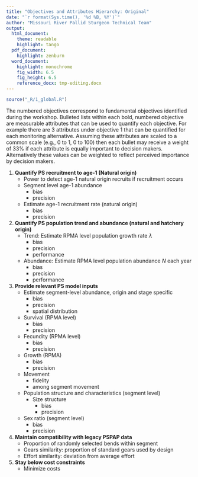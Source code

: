 ```yaml
---
title: "Objectives and Attributes Hierarchy: Original"
date: "`r format(Sys.time(), '%d %B, %Y')`"
author: "Missouri River Pallid Sturgeon Technical Team"
output:  
  html_document:
    theme: readable
    highlight: tango
  pdf_document:
    highlight: zenburn 
  word_document:
    highlight: monochrome
    fig_width: 6.5  
    fig_height: 6.5 
    reference_docx: tmp-editing.docx
---
```


<!--
rmarkdown::render("methods-overview.Rmd",
    output_format="word_document")# build page
-->

```r
source("_R/1_global.R")
```


The numbered objectives correspond to fundamental objectives identified 
during the workshop. Bulleted lists within each bold, numbered objective 
are measurable attributes that can be used to quantify each objective. 
For example there are 3 attributes under objective 1 that can be 
quantified for each monitoring alternative. Assuming these attributes 
are scaled to a common scale (e.g., 0 to 1, 0 to 100) then each bullet 
may receive a weight of 33% if each attribute is equally important to 
decision makers. Alternatively these values can be weighted to reflect 
perceived importance by decision makers. 

1. **Quantify PS recruitment to age-1 (Natural origin)**
    * Power to detect age-1 natural origin recruits if recruitment occurs
    * Segment level age-1 abundance <!--TW: I assume this is occupancy or CPUE... others may not make the distinction.  May not be important to identify at this point, though.  -->
        * bias
        * precision
    * Estimate age-1 recruitment rate (natural origin)
        * bias
        * precision
2. **Quantify PS population trend and abundance (natural and hatchery origin)**
    * Trend: Estimate RPMA level population growth rate $\lambda$ <!--TW: At some point, we will need to specify a time period over which this will be measured.  It will affect the design. -->
        * bias
        * precision
        * performance
    * Abundance: Estimate RPMA level population abundance $N$ each year
        * bias
        * precision
        * performance
3. **Provide relevant PS model inputs**
    * Estimate segment-level abundance, origin and stage specific 
        * bias
        * precision
        * spatial distribution
    * Survival (RPMA level)
        * bias
        * precision
    * Fecundity (RPMA level)
        * bias
        * precision
    * Growth (RPMA)
        * bias 
        * precision
    * Movement
        * fidelity
        * among segment movement
    * Population structure and characteristics (segment level)
        * Size structure
            * bias 
            * precision
    * Sex ratio (segment level)
        * bias
        * precision
4. **Maintain compatibility with legacy PSPAP data** <!-- TW: If this adds to the cost, then the benefit will need to be explained.  Need to indicate (at some point) why this is helpful.  -->
    * Proportion of randomly selected bends within segment
    * Gears similarity: proportion of standard gears used by design
    * Effort similarity: deviation from average effort
5. **Stay below cost constraints**
    * Minimize costs